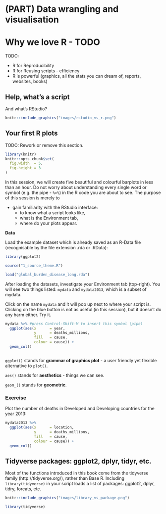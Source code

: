 # (PART) Data wrangling and visualisation {-}
# Why we love R - TODO

TODO:

* R for Reproducibility
* R for Reusing scripts - efficiency
* R is powerful (graphics, all the stats you can dream of, reports, websites, books)


## Help, what's a script

And what's RStudio?

```r
knitr::include_graphics("images/rstudio_vs_r.png")
```


## Your first R plots

TODO: Rework or remove this section.

```r
library(knitr)
knitr::opts_chunk$set(
  fig.width  = 5,
  fig.height = 3
)
```

In this session, we will create five beautiful and colourful barplots in less than an hour.
Do not worry about understanding every single word or symbol (e.g. the pipe - `%>%`) in the R code you are about to see. The purpose of this session is merely to

* gain familiarity with the RStudio interface:
    + to know what a script looks like,
    + what is the Environment tab,
    + where do your plots appear.

**Data**

Load the example dataset which is already saved as an R-Data file (recognisable by the file extension .rda or .RData):

```r
library(ggplot2)

source("1_source_theme.R")

load("global_burden_disease_long.rda")

```

After loading the datasets, investigate your Environment tab (top-right). You will see two things listed: `mydata` and `mydata2013`, which is a subset of mydata.


Click on the name `mydata` and it will pop up next to where your script is.
Clicking on the blue button is not as useful (in this session), but it doesn't do any harm either.
Try it.

```r

mydata %>% #press Control-Shift-M to insert this symbol (pipe)
  ggplot(aes(x      = year,
             y      = deaths_millions,
             fill   = cause,
             colour = cause)) +
  geom_col()



```


`ggplot()` stands for **grammar of graphics plot** - a user friendly yet flexible alternative to `plot()`.

`aes()` stands for **aesthetics** - things we can see.

`geom_()` stands for **geometric**.

### Exercise

Plot the number of deaths in Developed and Developing countries for the year 2013:

```r

mydata2013 %>% 
  ggplot(aes(x      = location,
             y      = deaths_millions,
             fill   = cause,
             colour = cause)) +
  geom_col()

```



## Tidyverse packages: ggplot2, dplyr, tidyr, etc.

Most of the functions introduced in this book come from the tidyverse family (http://tidyverse.org/), rather than Base R. Including `library(tidyverse)` in your script loads a list of packages: ggplot2, dplyr, tidry, forcats, etc.


```r
knitr::include_graphics("images/library_vs_package.png")
```

```r

library(tidyverse)

```

